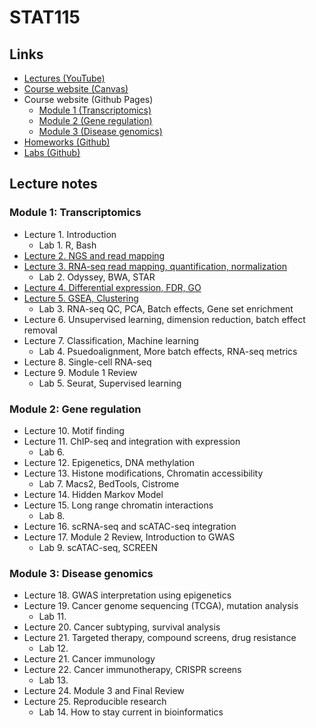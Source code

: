 # STAT115

## Links
- [Lectures (YouTube)](https://www.youtube.com/playlist?list=PLeB-Dlq-v6tY3QLdQBA7rwb4a7fK9mLpv)
- [Course website (Canvas)](https://canvas.harvard.edu/courses/21866)
- Course website (Github Pages)
    - [Module 1 (Transcriptomics)](https://liulab-dfci.github.io/resources/html/STAT115_2020_Module1.html)
    - [Module 2 (Gene regulation)](https://liulab-dfci.github.io/resources/html/STAT115_2020_Module2.html)
    - [Module 3 (Disease genomics)](https://liulab-dfci.github.io/resources/html/STAT115_2020_Module3.html)
- [Homeworks (Github)](https://github.com/stat115/Homework_2020)
- [Labs (Github)](https://github.com/stat115/Lab_2020)

## Lecture notes

### Module 1: Transcriptomics
- Lecture 1. Introduction
    - Lab 1. R, Bash
- [Lecture 2. NGS and read mapping](./l2)
- [Lecture 3. RNA-seq read mapping, quantification, normalization](./l3)
    - Lab 2. Odyssey, BWA, STAR
- [Lecture 4. Differential expression, FDR, GO](./l4)
- [Lecture 5. GSEA, Clustering](./l5)
    - Lab 3. RNA-seq QC, PCA, Batch effects, Gene set enrichment
- Lecture 6. Unsupervised learning, dimension reduction, batch effect removal
- Lecture 7. Classification, Machine learning
    - Lab 4. Psuedoalignment, More batch effects, RNA-seq metrics
- Lecture 8. Single-cell RNA-seq
- Lecture 9. Module 1 Review
    - Lab 5. Seurat, Supervised learning

### Module 2: Gene regulation
- Lecture 10. Motif finding
- Lecture 11. ChIP-seq and integration with expression
    - Lab 6.
- Lecture 12. Epigenetics, DNA methylation
- Lecture 13. Histone modifications, Chromatin accessibility
    - Lab 7. Macs2, BedTools, Cistrome
- Lecture 14. Hidden Markov Model
- Lecture 15. Long range chromatin interactions
    - Lab 8.
- Lecture 16. scRNA-seq and scATAC-seq integration
- Lecture 17. Module 2 Review, Introduction to GWAS
    - Lab 9. scATAC-seq, SCREEN

### Module 3: Disease genomics
- Lecture 18. GWAS interpretation using epigenetics
- Lecture 19. Cancer genome sequencing (TCGA), mutation analysis
    - Lab 11.
- Lecture 20. Cancer subtyping, survival analysis
- Lecture 21. Targeted therapy, compound screens, drug resistance
    - Lab 12.
- Lecture 21. Cancer immunology
- Lecture 22. Cancer immunotherapy, CRISPR screens
    - Lab 13.
- Lecture 24. Module 3 and Final Review
- Lecture 25. Reproducible research
    - Lab 14. How to stay current in bioinformatics